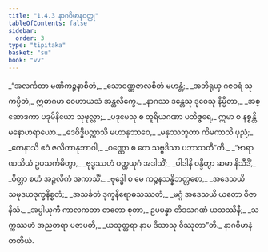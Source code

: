 ```yaml
---
title: "1.4.3 နာဂဝိမာနဝတ္ထု"
tableOfContents: false
sidebar:
  order: 3
type: "tipitaka"
basket: "su"
book: "vv"
---
```



<DynamicBreadcrumb />

<Division number="705" book="vv" e="ch" v="19" p="58">

<Paragraph number="553" type="verses" book="vv">
_“အလင်္ကတာ မဏိကဉ္စနာစိတံ,_  
_သောဝဏ္ဏဇာလစိတံ မဟန္တံ;_  
_အဘိရုယှ ဂဇဝရံ သုကပ္ပိတံ,_  
ဣဓာဂမာ ဝေဟာယသံ အန္တလိက္ခေ._  

</Paragraph>

</Division>
<Division number="706" book="vv" e="ch" v="19" p="58">

<Paragraph number="554" type="verses" book="vv">
_နာဂဿ ဒန္တေသု ဒုဝေသု နိမ္မိတာ,_  
_အစ္ဆောဒကာ ပဒုမိနိယော သုဖုလ္လာ;_  
_ပဒုမေသု စ တူရိယဂဏာ ပဘိဇ္ဇရေ,_  
ဣမာ စ နစ္စန္တိ မနောဟရာယော._  

</Paragraph>

</Division>
<Division number="707" book="vv" e="ch" v="19" p="58">

<Paragraph number="555" type="verses" book="vv">
_ဒေဝိဒ္ဓိပတ္တာသိ မဟာနုဘာဝေ,_  
_မနုဿဘူတာ ကိမကာသိ ပုညံ;_  
_ကေနာသိ ဧဝံ ဇလိတာနုဘာဝါ,_  
_ဝဏ္ဏော စ တေ သဗ္ဗဒိသာ ပဘာသတီ”တိ._  

</Paragraph>

</Division>
<Division number="708" book="vv" e="ch" v="19" p="58">

<Paragraph number="556" type="verses" book="vv">
_“ဗာရာဏသိယံ ဥပသင်္ကမိတွာ,_  
_ဗုဒ္ဓဿဟံ ဝတ္ထယုဂံ အဒါသိံ;_  
_ပါဒါနိ ဝန္ဒိတွာ ဆမာ နိသီဒိံ,_  
_ဝိတ္တာ စဟံ အဉ္ဇလိကံ အကာသိံ._  

</Paragraph>

</Division>
<Division number="709" book="vv" e="ch" v="19" p="58">

<Paragraph number="557" type="verses" book="vv">
_ဗုဒ္ဓေါ စ မေ ကဉ္စနသန္နိဘတ္တစော,_  
_အဒေသယိ သမုဒယဒုက္ခနိစ္စတံ;_  
_အသင်္ခတံ ဒုက္ခနိရောဓသဿတံ,_  
_မဂ္ဂံ အဒေသယိ ယတော ဝိဇာနိသံ._  

</Paragraph>

</Division>
<Division number="710" book="vv" e="ch" v="19" p="58">

<Paragraph number="558" type="verses" book="vv">
_အပ္ပါယုကီ ကာလကတာ တတော စုတာ,_  
ဥပပန္နာ တိဒသဂဏံ ယသဿိနီ;_  
_သက္ကဿဟံ အညတရာ ပဇာပတိ,_  
_ယသုတ္တရာ နာမ ဒိသာသု ဝိဿုတာ”တိ._  


</Paragraph>
</Division>

<Paragraph number="559" type="center" book="vv">
နာဂဝိမာနံ တတိယံ.
</Paragraph>
